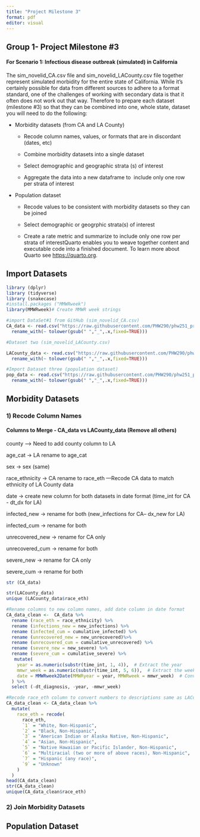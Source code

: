 ```yaml
---
title: "Project Milestone 3"
format: pdf
editor: visual
---
```


## Group 1- Project Milestone #3

#### **For Scenario 1: Infectious disease outbreak (simulated) in California**

The sim_novelid_CA.csv file and sim_novelid_LACounty.csv file together represent simulated morbidity for the entire state of California. While it’s certainly possible for data from different sources to adhere to a format standard, one of the challenges of working with secondary data is that it often does not work out that way. Therefore to prepare each dataset (milestone #3) so that they can be combined into one, whole state, dataset you will need to do the following:

-   Morbidity datasets (from CA and LA County)

    -   Recode column names, values, or formats that are in discordant (dates, etc)

    -   Combine morbidity datasets into a single dataset

    -   Select demographic and geographic strata (s) of interest

    -   Aggregate the data into a new dataframe to  include only one row per strata of interest

-   Population dataset

    -   Recode values to be consistent with morbidity datasets so they can be joined

    -   Select demographic or geogrphic strata(s) of interest

    -   Create a rate metric and summarize to include only one row per strata of interestQuarto enables you to weave together content and executable code into a finished document. To learn more about Quarto see <https://quarto.org>.

## Import Datasets

```r
library (dplyr)
library (tidyverse)
library (snakecase)
#install.packages ("MMWRweek")
library(MMWRweek)# Create MMWR week strings
```

```r
#import DataSet#1 from GitHub (sim_novelid_CA.csv)
CA_data <- read.csv("https://raw.githubusercontent.com/PHW290/phw251_projectdata/refs/heads/main/scenario_1/sim_novelid_CA.csv") %>%
  rename_with(~ tolower(gsub(" ","_",.x,fixed=TRUE))) 

#Dataset two (sim_novelid_LACounty.csv)

LACounty_data <- read.csv("https://raw.githubusercontent.com/PHW290/phw251_projectdata/refs/heads/main/scenario_1/sim_novelid_LACounty.csv") %>%
  rename_with(~ tolower(gsub(" ","_",.x,fixed=TRUE))) 

#Import Dataset three (population dataset)
pop_data <- read.csv("https://raw.githubusercontent.com/PHW290/phw251_projectdata/refs/heads/main/scenario_1/ca_pop_2023.csv") %>%
  rename_with(~ tolower(gsub(" ","_",.x,fixed=TRUE))) 
```

## Morbidity Datasets

### 1) Recode Column Names

#### Columns to Merge - CA_data vs LACounty_data (Remove all others)

county –\> Need to add county column to LA

age_cat -\> LA rename to age_cat

sex -\> sex (same)

race_ethnicity -\> CA rename to race_eth ---Recode CA data to match ethnicity of LA County data

date -\> create new column for both datasets in date format (time_int for CA - dt_dx for LA)

infected_new -\> rename for both (new_infections for CA-- dx_new for LA)

infected_cum -\> rename for both

unrecovered_new -\> rename for CA only

unrecovered_cum -\> rename for both

severe_new -\> rename for CA only

severe_cum -\> rename for both

```r
str (CA_data)
```

```r
str(LACounty_data)
unique (LACounty_data$race_eth)
```

```r
#Rename columns to new column names, add date column in date format
CA_data_clean <-  CA_data %>%
  rename (race_eth = race_ethnicity) %>%
  rename (infections_new = new_infections) %>%
  rename (infected_cum = cumulative_infected) %>%
  rename (unrecovered_new = new_unrecovered)%>%
  rename (unrecovered_cum = cumulative_unrecovered) %>%
  rename (severe_new = new_severe) %>%
  rename (severe_cum = cumulative_severe) %>%
   mutate(
    year = as.numeric(substr(time_int, 1, 4)),  # Extract the year
    mmwr_week = as.numeric(substr(time_int, 5, 6)),  # Extract the week
    date = MMWRweek2Date(MMWRyear = year, MMWRweek = mmwr_week)  # Convert to date
  ) %>%
  select (-dt_diagnosis, -year, -mmwr_week)

#Recode race_eth column to convert numbers to descriptions same as LACounty data
CA_data_clean <- CA_data_clean %>%
  mutate(
    race_eth = recode(
      race_eth,
      `1` = "White, Non-Hispanic",
      `2` = "Black, Non-Hispanic",
      `3` = "American Indian or Alaska Native, Non-Hispanic",
      `4` = "Asian, Non-Hispanic",
      `5` = "Native Hawaiian or Pacific Islander, Non-Hispanic",
      `6` = "Multiracial (two or more of above races), Non-Hispanic",
      `7` = "Hispanic (any race)",
      `9` = "Unknown"
    )
  )
head(CA_data_clean)
str(CA_data_clean)
unique(CA_data_clean$race_eth)
```

### 2) Join Morbidity Datasets

## Population Dataset
